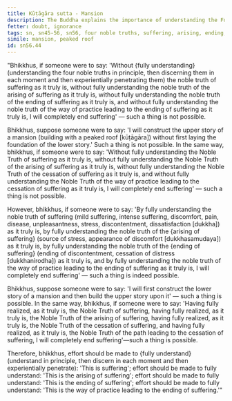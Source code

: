 ```yaml
---
title: Kūṭāgāra sutta - Mansion
description: The Buddha explains the importance of understanding the Four Noble Truths to end suffering with a simile of constructing a mansion.
fetter: doubt, ignorance
tags: sn, sn45-56, sn56, four noble truths, suffering, arising, ending, cessation, way of practice, path, peaked roof
simile: mansion, peaked roof
id: sn56.44
---
```


"Bhikkhus, if someone were to say: 'Without \{fully understanding} (understanding the four noble truths in principle, then discerning them in each moment and then experientially penetrating them) the noble truth of suffering as it truly is, without fully understanding the noble truth of the arising of suffering as it truly is, without fully understanding the noble truth of the ending of suffering as it truly is, and without fully understanding the noble truth of the way of practice leading to the ending of suffering as it truly is, I will completely end suffering' — such a thing is not possible.

Bhikkhus, suppose someone were to say: 'I will construct the upper story of a mansion (building with a peaked roof [kūṭāgāra]) without first laying the foundation of the lower story.' Such a thing is not possible. In the same way, bhikkhus, if someone were to say: 'Without fully understanding the Noble Truth of suffering as it truly is, without fully understanding the Noble Truth of the arising of suffering as it truly is, without fully understanding the Noble Truth of the cessation of suffering as it truly is, and without fully understanding the Noble Truth of the way of practice leading to the cessation of suffering as it truly is, I will completely end suffering' — such a thing is not possible.

However, bhikkhus, if someone were to say: 'By fully understanding the noble truth of suffering (mild suffering, intense suffering, discomfort, pain, disease, unpleasantness, stress, discontentment, dissatisfaction [dukkha]) as it truly is, by fully understanding the noble truth of the \{arising of suffering} (source of stress, appearance of discomfort [dukkhasamudaya]) as it truly is, by fully understanding the noble truth of the \{ending of suffering} (ending of discontentment, cessation of distress [dukkhanirodha]) as it truly is, and by fully understanding the noble truth of the way of practice leading to the ending of suffering as it truly is, I will completely end suffering' — such a thing is indeed possible.

Bhikkhus, suppose someone were to say: 'I will first construct the lower story of a mansion and then build the upper story upon it' — such a thing is possible. In the same way, bhikkhus, if someone were to say: 'Having fully realized, as it truly is, the Noble Truth of suffering, having fully realized, as it truly is, the Noble Truth of the arising of suffering, having fully realized, as it truly is, the Noble Truth of the cessation of suffering, and having fully realized, as it truly is, the Noble Truth of the path leading to the cessation of suffering, I will completely end suffering'—such a thing is possible.

Therefore, bhikkhus, effort should be made to \{fully understand} (understand in principle, then discern in each moment and then experientially penetrate): 'This is suffering';
effort should be made to fully understand: 'This is the arising of suffering';
effort should be made to fully understand: 'This is the ending of suffering';
effort should be made to fully understand: 'This is the way of practice leading to the ending of suffering.'"